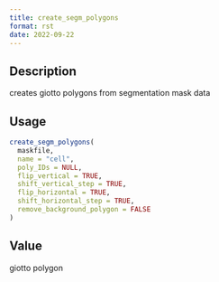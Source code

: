 ```yaml
--- 
title: create_segm_polygons 
format: rst 
date: 2022-09-22 
--- 
```


## Description

creates giotto polygons from segmentation mask data


## Usage

```r
create_segm_polygons(
  maskfile,
  name = "cell",
  poly_IDs = NULL,
  flip_vertical = TRUE,
  shift_vertical_step = TRUE,
  flip_horizontal = TRUE,
  shift_horizontal_step = TRUE,
  remove_background_polygon = FALSE
)
```


## Value

giotto polygon



